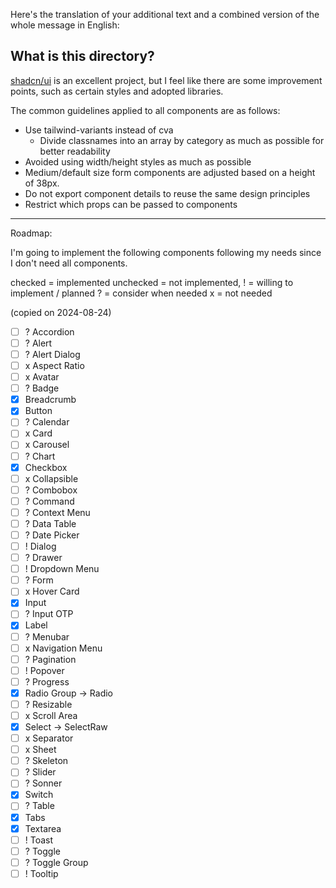 Here's the translation of your additional text and a combined version of the whole message in English:

## What is this directory?

[shadcn/ui](https://ui.shadcn.com/) is an excellent project, but I feel like there are some improvement points, such as certain styles and adopted libraries.

The common guidelines applied to all components are as follows:

- Use tailwind-variants instead of cva
  - Divide classnames into an array by category as much as possible for better readability
- Avoided using width/height styles as much as possible
- Medium/default size form components are adjusted based on a height of 38px.
- Do not export component details to reuse the same design principles
- Restrict which props can be passed to components

---

Roadmap:

I'm going to implement the following components following my needs since I don't need all components.

checked = implemented
unchecked = not implemented,
! = willing to implement / planned
? = consider when needed
x = not needed

(copied on 2024-08-24)

- [ ] ? Accordion
- [ ] ? Alert
- [ ] ? Alert Dialog
- [ ] x Aspect Ratio
- [ ] x Avatar
- [ ] ? Badge
- [x] Breadcrumb
- [x] Button
- [ ] ? Calendar
- [ ] x Card
- [ ] x Carousel
- [ ] ? Chart
- [x] Checkbox
- [ ] x Collapsible
- [ ] ? Combobox
- [ ] ? Command
- [ ] ? Context Menu
- [ ] ? Data Table
- [ ] ? Date Picker
- [ ] ! Dialog
- [ ] ? Drawer
- [ ] ! Dropdown Menu
- [ ] ? Form
- [ ] x Hover Card
- [x] Input
- [ ] ? Input OTP
- [x] Label
- [ ] ? Menubar
- [ ] x Navigation Menu
- [ ] ? Pagination
- [ ] ! Popover
- [ ] ? Progress
- [x] Radio Group -> Radio
- [ ] ? Resizable
- [ ] x Scroll Area
- [x] Select -> SelectRaw
- [ ] x Separator
- [ ] x Sheet
- [ ] ? Skeleton
- [ ] ? Slider
- [ ] ? Sonner
- [x] Switch
- [ ] ? Table
- [x] Tabs
- [x] Textarea
- [ ] ! Toast
- [ ] ? Toggle
- [ ] ? Toggle Group
- [ ] ! Tooltip
